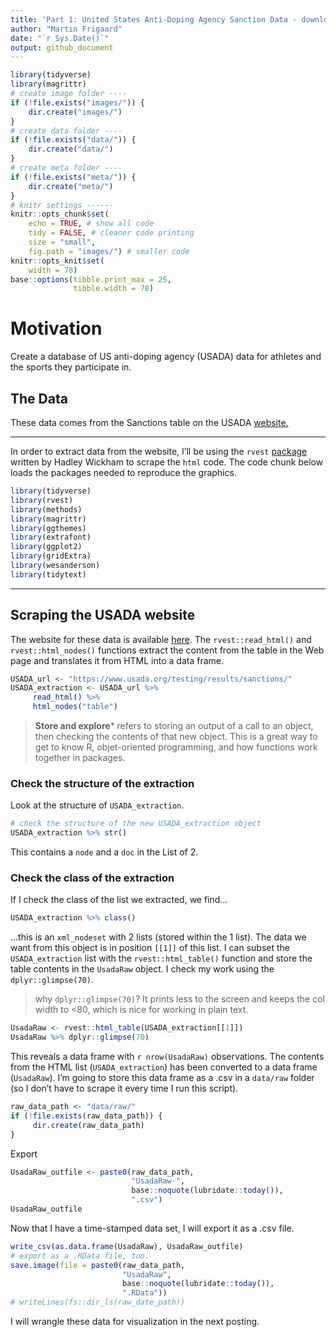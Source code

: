 ```yaml
---
title: 'Part 1: United States Anti-Doping Agency Sanction Data - download'
author: "Martin Frigaard"
date: "`r Sys.Date()`"
output: github_document
---
```


```r
library(tidyverse)
library(magrittr)
# create image folder ----
if (!file.exists("images/")) {
    dir.create("images/")
}
# create data folder ----
if (!file.exists("data/")) {
    dir.create("data/")
}
# create meta folder ----
if (!file.exists("meta/")) {
    dir.create("meta/")
}
# knitr settings ------
knitr::opts_chunk$set(
    echo = TRUE, # show all code
    tidy = FALSE, # cleaner code printing
    size = "small",
    fig.path = "images/") # smaller code
knitr::opts_knit$set(
    width = 78)
base::options(tibble.print_max = 25,
              tibble.width = 78)
```

# Motivation

Create a database of US anti-doping agency (USADA) data for athletes and the sports they participate in. 

## The Data

These data comes from the Sanctions table on the USADA [website.](https://www.usada.org/testing/results/sanctions/) 

***

In order to extract data from the website, I'll be using the `rvest` [package](https://cran.r-project.org/web/packages/rvest/index.html) written by Hadley Wickham to scrape the `html` code. The code chunk below loads the packages needed to reproduce the graphics. 

```r
library(tidyverse)
library(rvest)
library(methods)
library(magrittr)
library(ggthemes)
library(extrafont)
library(ggplot2)
library(gridExtra)
library(wesanderson)
library(tidytext)
```

***

## Scraping the USADA website

The website for these data is available [here](https://tinyurl.com/yc346fq5). The `rvest::read_html()` and `rvest::html_nodes()` functions extract the content from the table in the Web page and translates it from HTML into a data frame.

```r
USADA_url <- "https://www.usada.org/testing/results/sanctions/"
USADA_extraction <- USADA_url %>%
     read_html() %>%
     html_nodes("table")
```



> **Store and explore*** refers to storing an output of a call to an object, then checking the contents of that new object. This is a great way to get to know R, objet-oriented programming, and how functions work together in packages. 

### Check the structure of the extraction

Look at the structure of `USADA_extraction`.

```r
# check the structure of the new USADA_extraction object
USADA_extraction %>% str()
```

This contains a `node` and a `doc` in the List of 2. 

### Check the class of the extraction

If I check the class of the list we extracted, we find...

```r
USADA_extraction %>% class()
```

...this is an `xml_nodeset` with 2 lists (stored within the 1 list). The data we want from this object is in position `[[1]]` of this list. I can subset the `USADA_extraction` list with the `rvest::html_table()` function and store the table contents in the `UsadaRaw` object. I check my work using the `dplyr::glimpse(70)`.

> why `dplyr::glimpse(70)`? It prints less to the screen and keeps the col width to <80, which is nice for working in plain text.

```r
UsadaRaw <- rvest::html_table(USADA_extraction[[1]])
UsadaRaw %>% dplyr::glimpse(70)
```


This reveals a data frame with `r nrow(UsadaRaw)` observations. The contents from the HTML list (`USADA_extraction`) has been converted to a data frame (`UsadaRaw`). I'm going to store this data frame as a .csv in a `data/raw` folder (so I don't have to scrape it every time I run this script). 
```r
raw_data_path <- "data/raw/"
if (!file.exists(raw_data_path)) {
     dir.create(raw_data_path)
}
```

Export 

```r
UsadaRaw_outfile <- paste0(raw_data_path,
                           "UsadaRaw-",
                           base::noquote(lubridate::today()),
                           ".csv")
UsadaRaw_outfile
```

Now that I have a time-stamped data set, I will export it as a .csv file. 

```r
write_csv(as.data.frame(UsadaRaw), UsadaRaw_outfile)
# export as a .RData file, too.
save.image(file = paste0(raw_data_path,
                         "UsadaRaw", 
                         base::noquote(lubridate::today()),
                         ".RData"))
# writeLines(fs::dir_ls(raw_date_path))
```

I will wrangle these data for visualization in the next posting. 